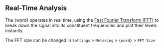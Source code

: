 ## Real-Time Analysis

The {word} operates in real time, using the [Fast Fourier Transform (FFT)](https://en.wikipedia.org/wiki/Fast_Fourier_transform) to break down the signal into its constituent frequencies and plot their levels instantly.

<Info>The FFT size can be changed in `Settings` > `Metering` > `{word}` > `FFT Size`</Info>